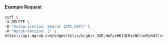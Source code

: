 
#### Example Request

```bash
curl \
-X DELETE \
-H "Authorization: Bearer {API_KEY}" \
-H "Ngrok-Version: 2" \
https://api.ngrok.com/edges/https/edghts_32ELHuFpxHKIQCRoxNCcooFphA7/routes/edghtsrt_32ELHvfEOBzxbh18JP17jIf3pwt/request_headers
```
